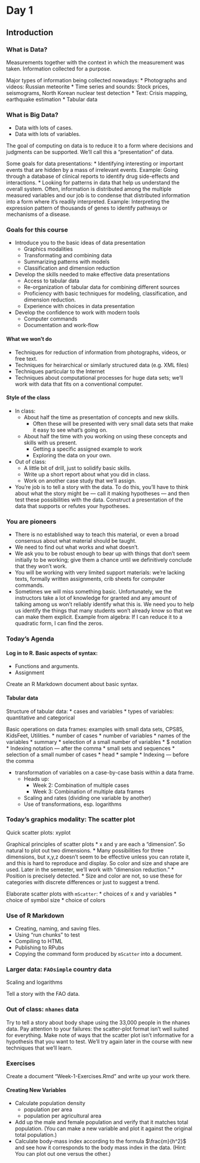 Day 1
=====================

## Introduction

### What is Data?

Measurements together with the context in which the measurement was taken.
Information collected for a purpose.

Major types of information being collected nowadays:
* Photographs and videos: Russian meteorite
* Time series and sounds: Stock prices, seismograms, North Korean nuclear test detection
* Text: Crisis mapping, earthquake estimation
* Tabular data

### What is Big Data?

* Data with lots of cases.
* Data with lots of variables.

The goal of computing on data is to reduce it to a form where decisions and judgments can be supported.  We'll call this a "presentation" of data.

Some goals for data presentations:
* Identifying interesting or important events that are hidden by a mass of irrelevant events.  Example: Going through a database of clinical reports to identify drug side-effects and interactions.
* Looking for patterns in data that help us understand the overall system.  Often, information is distributed among the multiple measured variables and our job is to condense that distributed information into a form where it's readily interpreted. Example: Interpreting the expression pattern of thousands of genes to identify pathways or mechanisms of a disease.

### Goals for this course

* Introduce you to the basic ideas of data presentation
    * Graphics modalities
    * Transformating and combining data
    * Summarizing patterns with models 
    * Classification and dimension reduction
* Develop the skills needed to make effective data presentations
    * Access to tabular data
    * Re-organization of tabular data for combining different sources
    * Proficiency with basic techniques for modeling, classification, and dimension reduction.
    * Experience with choices in data presentation
* Develop the confidence to work with modern tools
    * Computer commands
    * Documentation and work-flow
    
#### What we won't do

* Techniques for reduction of information from photographs, videos, or free text.
* Techniques for heirarchical or similarly structured data (e.g. XML files)
* Techniques particular to the Internet
* Techniques about computational processes for huge data sets; we'll work with data that fits on a conventional computer.

#### Style of the class

* In class:
    * About half the time as presentation of concepts and new skills.  
        * Often these will be presented with very small data sets that make it easy to see what's going on.
    * About half the time with you working on using these concepts and skills with us present.
        * Getting a specific assigned example to work
        * Exploring the data on your own.
* Out of class:
    * A little bit of drill, just to solidify basic skills.
    * Write up a short report about what you did in class.
    * Work on another case study that we'll assign.
* You're job is to tell a story with the data.  To do this, you'll have to think about what the story might be --- call it making hypotheses --- and then test these possibilities with the data.  Construct a presentation of the data that supports or refutes your hypotheses.

### You are pioneers

* There is no established way to teach this material, or even a broad consensus about what material should be taught.
* We need to find out what works and what doesn't.
* We ask you to be robust enough to bear up with things that don't seem initially to be working; give them a chance until we definitively conclude that they won't work.
* You will be working with very limited support materials: we're lacking texts, formally written assignments, crib sheets for computer commands.
* Sometimes we will miss something basic.  Unfortunately, we the instructors take a lot of knowledge for granted and any amount of talking among us won't reliably identify what this is.  We need you to help us identify the things that many students won't already know so that we can make them explicit.  Example from algebra: If I can reduce it to a quadratic form, I can find the zeros.

### Today's Agenda

#### Log in to R.  Basic aspects of syntax:
* Functions and arguments.
* Assignment

Create an R Markdown document about basic syntax.

#### Tabular data

Structure of tabular data: 
* cases and variables
* types of variables: quantitative and categorical

Basic operations on data frames: examples with small data sets, CPS85, KidsFeet, Utilities.
* number of cases
* number of variables
* names of the variables
* summary
* selection of a small number of variables
    * $ notation
    * Indexing notation --- after the comma
    * small sets and sequences
* selection of a small number of cases
    * head
    * sample
    * Indexing --- before the comma

* transformation of variables on a case-by-case basis within a data frame.
    * Heads up:
        * Week 2: Combination of multiple cases
        * Week 3: Combination of multiple data frames
    * Scaling and rates (dividing one variable by another)
    * Use of transformations, esp. logarithms

### Today's graphics modality: The scatter plot

Quick scatter plots: xyplot

Graphical principles of scatter plots
* x and y are each a "dimension".  So natural to plot out two dimensions.
* Many possibilities for three dimensions, but x,y,z doesn't seem to be effective unless you can rotate it, and this is hard to reproduce and display.  So color and size and shape are used.  Later in the semester, we'll work with "dimension reduction."
* Position is precisely detected.
* Size and color are not, so use these for categories with discrete differences or just to suggest a trend.

Elaborate scatter plots with `mScatter`: 
* choices of x and y variables
* choice of symbol size
* choice of colors

### Use of R Markdown

* Creating, naming, and saving files.
* Using "run chunks" to test
* Compiling to HTML
* Publishing to RPubs
* Copying the command form produced by `mScatter` into a document.

### Larger data: `FAOsimple` country data

Scaling and logarithms

Tell a story with the FAO data.


### Out of class: `nhanes` data

Try to tell a story about body shape using the 33,000 people in the nhanes data.  Pay attention to your failures: the scatter-plot format isn't well suited for everything.  Make note of ways that the scatter plot isn't informative for a hypothesis that you want to test.  We'll try again later in the course with new techniques that we'll learn.

### Exercises

Create a document "Week-1-Exercises.Rmd" and write up your work there.

#### Creating New Variables

* Calculate population density
    * population per area
    * population per agricultural area
* Add up the male and female population and verify that it matches total population.  (You can make a new variable and plot it against the original total population.)
* Calculate body-mass index according to the formula $\frac{m}{h^2}$ and see how it corresponds to the body mass index in the data.  (Hint: You can plot out one versus the other.)

